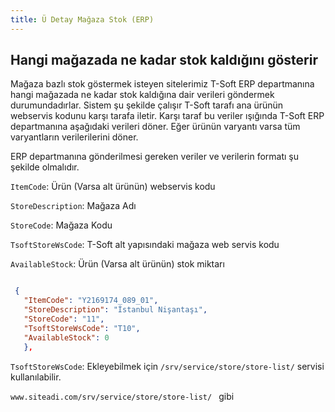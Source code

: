 ```yaml
---
title: Ü Detay Mağaza Stok (ERP)
---
```

## Hangi mağazada ne kadar stok kaldığını gösterir


Mağaza bazlı stok göstermek isteyen sitelerimiz T-Soft ERP departmanına hangi mağazada ne kadar stok kaldığına dair verileri göndermek durumundadırlar.
Sistem şu şekilde çalışır
T-Soft tarafı ana ürünün webservis kodunu karşı tarafa iletir.
Karşı taraf bu veriler ışığında T-Soft ERP departmanına aşağıdaki verileri döner.
Eğer ürünün varyantı varsa tüm varyantların verilerilerini döner.

ERP departmanına gönderilmesi gereken veriler ve verilerin  formatı şu şekilde olmalıdır.




<p>
<code>ItemCode</code>: Ürün (Varsa alt ürünün) webservis kodu
</p>

<p>
<code>StoreDescription</code>: Mağaza Adı
</p>

<p>
<code>StoreCode</code>: Mağaza Kodu 
</p>

<p>
<code>TsoftStoreWsCode</code>: T-Soft alt yapısındaki mağaza web servis kodu
</p>

<p>
<code>AvailableStock</code>: Ürün (Varsa alt ürünün) stok miktarı
</p>



```json title="ERP departmanına gönderilmesi gereken format"

 {
   "ItemCode": "Y2169174_089_01",
   "StoreDescription": "İstanbul Nişantaşı",
   "StoreCode": "11",
   "TsoftStoreWsCode": "T10",
   "AvailableStock": 0
   },


```

<p>
<code>TsoftStoreWsCode</code>: Ekleyebilmek için  <code>/srv/service/store/store-list/</code> servisi kullanılabilir. 

</p>
<p>
<code>www.siteadi.com/srv/service/store/store-list/ </code> gibi

</p>
